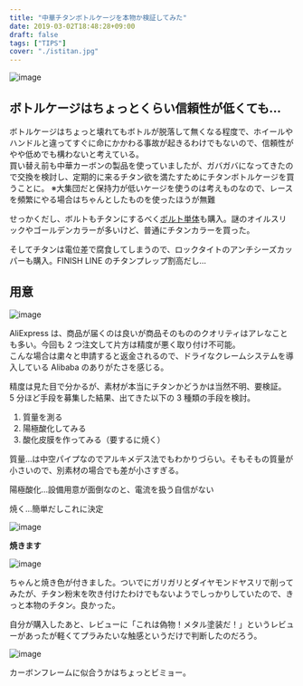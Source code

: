 ---
title: "中華チタンボトルケージを本物か検証してみた"
date: 2019-03-02T18:48:28+09:00
draft: false
tags: ["TIPS"]
cover: "./istitan.jpg"
---

![image](./istitan.jpg)

## ボトルケージはちょっとくらい信頼性が低くても…

ボトルケージはちょっと壊れてもボトルが脱落して無くなる程度で、ホイールやハンドルと違ってすぐに命にかかわる事故が起きるわけでもないので、信頼性がやや低めでも構わないと考えている。  
買い替え前も中華カーボンの製品を使っていましたが、ガバガバになってきたので交換を検討し、定期的に来るチタン欲を満たすためにチタンボトルケージを買うことに。
※大集団だと保持力が低いケージを使うのは考えものなので、レースを頻繁にやる場合はちゃんとしたものを使ったほうが無難

せっかくだし、ボルトもチタンにするべく[ボルト単体](https://s.click.aliexpress.com/e/_dZ8icPu)も購入。謎のオイルスリックやゴールデンカラーが多いけど、普通にチタンカラーを買った。

<LinkBox url="https://s.click.aliexpress.com/e/_dZ8icPu" />

そしてチタンは電位差で腐食してしまうので、ロックタイトのアンチシーズカッパーも購入。FINISH LINE のチタンプレップ割高だし…

<LinkBox isAmazonLink url="https://www.amazon.co.jp/dp/B001HW6QA8/" />

## 用意

![image](./burn.jpg)

AliExpress は、商品が届くのは良いが商品そのもののクオリティはアレなことも多い。今回も 2 つ注文して片方は精度が悪く取り付け不可能。  
こんな場合は粛々と申請すると返金されるので、ドライなクレームシステムを導入している Alibaba のありがたさを感じる。

精度は見た目で分かるが、素材が本当にチタンかどうかは当然不明、要検証。  
5 分ほど手段を募集した結果、出てきた以下の 3 種類の手段を検討。

1. 質量を測る
1. 陽極酸化してみる
1. 酸化皮膜を作ってみる（要するに焼く）

質量…は中空パイプなのでアルキメデス法でもわかりづらい。そもそもの質量が小さいので、別素材の場合でも差が小さすぎる。

陽極酸化…設備用意が面倒なのと、電流を扱う自信がない

焼く…簡単だしこれに決定

![image](./burning.jpg)

**焼きます**

![image](./istitan.jpg)

ちゃんと焼き色が付きました。ついでにガリガリとダイヤモンドヤスリで削ってみたが、チタン粉末を吹き付けたわけでもないようでしっかりしていたので、きっと本物のチタン。良かった。

自分が購入したあと、レビューに「これは偽物！メタル塗装だ！」というレビューがあったが軽くてプラみたいな触感というだけで判断したのだろう。

![image](./installed.jpg)

カーボンフレームに似合うかはちょっとビミョー。

<LinkBox isAmazonLink url="https://www.amazon.co.jp/dp/B001HW6QA8/" />
